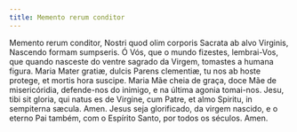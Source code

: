 ```yaml
---
title: Memento rerum conditor
---
```


<div class="grid grid-cols-2 gap-5">
  <span class="col-6 dropcaps text-justify">
    Memento rerum conditor, Nostri quod olim corporis Sacrata ab alvo Virginis,
    Nascendo formam sumpseris.
  </span>
  <span class="col-6 dropcaps text-justify">
    Ó Vós, que o mundo fizestes, lembrai-Vos, que quando nasceste do ventre
    sagrado da Virgem, tomastes a humana figura.
  </span>
  <span class="col-6 text-justify">
    Maria Mater gratiæ, dulcis Parens clementiæ, tu nos ab hoste protege, et
    mortis hora suscipe.
  </span>
  <span class="col-6 text-justify">
    Maria Mãe cheia de graça, doce Mãe de misericóridia, defende-nos do inimigo,
    e na última agonia tomai-nos.
  </span>
  <span class="col-6 text-justify">
    Jesu, tibi sit gloria, qui natus es de Virgine, cum Patre, et almo Spiritu,
    in sempiterna sæcula. Amen.
  </span>
  <span class="col-6 text-justify">
    Jesus seja glorificado, da virgem nascido, e o eterno Pai também, com o
    Espírito Santo, por todos os séculos. Amen.
  </span>
</div>

